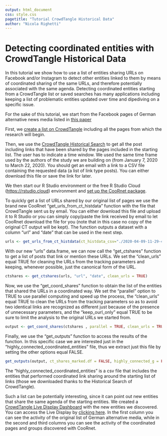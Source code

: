 ```yaml
---
output: html_document
css: style.css
pagetitle: "Tutorial CrowdTangle Historical Data"
author: "Nicola Righetti"
---
```


<div style="margin-top:15px;">
# Detecting coordinated entities with CrowdTangle Historical Data

In this tutorial we show how to use a list of entities sharing URLs on Facebook and/or Instagram to detect other entities linked to them by means of coordinated sharing of the same URLs, and therefore potentially associated with the same agenda. Detecting coordinated entities starting from a CrowdTangle list or saved searches has many applications including keeping a list of problematic entities updated over time and dipediving on a specific issue. 

For the sake of this tutorial, we start from the Facebook pages of German alternative news media listed in [this paper](https://arxiv.org/abs/2004.02566?fbclid=IwAR1oxVcJnngUsMnhihK7nlanh1MAcnxlDTc1pp32mVe5ZgBkPBsf_9aVNfg)

First, we [create a list on CrowdTangle](https://help.crowdtangle.com/en/articles/1140912-what-is-a-list) including all the pages from which the research will begin.

Then, we use the [CrowdTangle Historical Search](https://help.crowdtangle.com/en/articles/1194215-using-crowdtangle-s-historical-data) to get all the post including links that have been shared by the pages included in the starting list. The user has to indicate a time window. We used the same time frame used by the authors of the study we are building on (from January 7, 2020 to March 22, 2020). You should get an email with a link to a CSV file containing the requested data (a list of link type posts). You can either download this file or save the link for later.

We then start our R Studio environment or the free R Studio Cloud ([https://rstudio.cloud](https://rstudio.cloud)) environment and [set up the CooRnet package](http://coornet.org/).

To quickly get a list of URLs shared by our original list of pages we use the brand new CooRnet “get_urls_from_ct_histdata” function with the file that CrowdTangle sent us by email. You can either download this file and upload it to R Studio or you can simply copy/paste the link received by email to let CooRnet download the file for you (note that in this case no copy of the original CT output will be kept). The function outputs a dataset with a column “url” and “date” that can be used in the next step.

```r
urls <- get_urls_from_ct_histdata(ct_histdata_csv="./2020-04-09-11-29-46-CEST-Historical-Report-German-Alternative-Media-2020-01-07--2020-03-02.csv")
```

With our new “urls” data.frame, we can now call the “get_ctshares” function to get a list of posts that link or mention these URLs. We set the “clean_urls” equal TRUE for cleaning the URLs from the tracking parameters and keeping, whenever possible, just the canonical form of the URL.

```r
ctshares <- get_ctshares(urls, "url", "date", clean_urls = TRUE)
```

Now, we use the “get_coord_shares” function to obtain the list of the entities that shared the URLs in a coordinated way. We set the “parallel” option to TRUE to use parallel computing and speed up the process, the “clean_urls” equal TRUE to clean the URLs from the tracking parameters so as to avoid two identical links are recognized as different just because of the presence of unnecessary parameters, and the “keep_ourl_only” equal TRUE to be sure to limit the analysis to the original URLs we started from.

```r
output <- get_coord_shares(ctshares , parallel = TRUE, clean_urls = TRUE, keep_ourl_only = TRUE)
```

Finally, we use the “get_outputs” function to access the results of the function. In this specific case we are interested just in the “highly_connected_coordinated_entities” file, thus we extract just this file by setting the other options equal FALSE.

```r
get_outputs(output, ct_shares_marked.df = FALSE, highly_connected_g = FALSE, highly_connected_coordinated_entities = TRUE)
```

The “highly_connected_coordinated_entities” is a csv file that includes the entities that performed coordinated link sharing around the starting list of links (those we downloaded thanks to the Historical Search of CrowdTangle). 

Such a list can be potentially interesting, since it can point out new entities that share the same agenda of the starting entities. We created a [CrowdTangle Live Display Dashboard](https://www.crowdtangle.com/resources/livedisplays) with the new entities we discovered. You can access the Live Display by [clicking here](https://apps.crowdtangle.com/mine2018/boards/germancoordinatedentities?fbclid=IwAR2F7BDsAzuSzHaxkGill9k_kG59sNzoexnO9AK1UXZOzP1x_CvvZVpFPCA). In the first column you can see the activity of the original list of German alternative media, while in the second and third columns you can see the activity of the coordinated pages and groups discovered with CooRnet.

